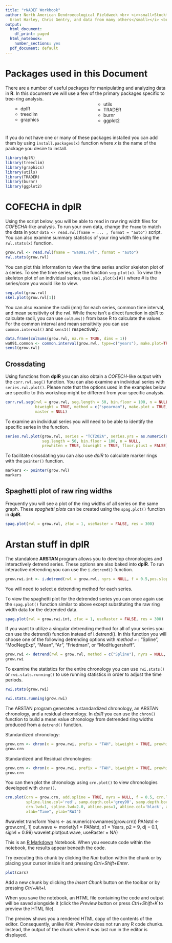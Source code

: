 ```yaml
---
title: "rNADEF Workbook"
author: North American Dendroecological Fieldweek <br> <i><small>Stockton Maxwell,
  Grant Harley, Chris Gentry, and data from many others</small></i> <br>
output:
  html_document:
    df_print: paged
  html_notebook:
    number_sections: yes
  pdf_document: default
---
```

<style>
  .col2 {
    columns: 2 200px;         /* number of columns and width in pixels*/
    -webkit-columns: 2 200px; /* chrome, safari */
    -moz-columns: 2 200px;    /* firefox */
  }
  .col3 {
    columns: 3 100px;
    -webkit-columns: 3 100px;
    -moz-columns: 3 100px;
  }
</style>

# Packages used in this Document<br>
There are a number of useful packages for manipulating and analyzing data in **R**. In this document we will use a few of the primary packages specific to tree-ring analysis.</br> 
<div class="col2">
<ul>
+ dplR
+ treeclim
+ graphics
+ utils
+ TRADER
+ burnr
+ ggplot2
</ul></div><br>
If you do not have one or many of these packages installed you can add them by using ```install.packages(x)``` function where *x* is the name of the package you desire to install.</br>

```r
library(dplR)
library(treeclim)
library(graphics)
library(utils)
library(TRADER)
library(burnr)
library(ggplot2)
```

# COFECHA in dplR
Using the script below, you will be able to read in raw ring width files for *COFECHA*-like analysis. To run your own data, change the ```fname```  to match the data in your ```data <- read.rwl(fname = ... , format = "auto")``` script. You can also examine summary statistics of your ring width file using the ```rwl.stats(x)``` function.

```r
grow.rwl <- read.rwl(fname = "wa091.rwl", format = "auto")
rwl.stats(grow.rwl)
```

You can plot this information to view the time series and/or skeleton plot of a series. To see the time series, use the function ```seg.plot(x)```. To view the skeleton plot of an individual series, use ```skel.plot(x[#])``` where # is the series/core you would like to view.

```r
seg.plot(grow.rwl)
skel.plot(grow.rwl[1])
```

You can also examine the radii (mm) for each series, common time interval, and mean sensitivity of the rwl. While there isn't a direct function in *dplR* to calculate radii, you can use ```colSums()``` from base R to calculate the values. For the common interval and mean sensitivity you can use ```common.interval()``` and ```sens1()``` respectively.

```r
data.frame(colSums(grow.rwl, na.rm = TRUE, dims = 1))
wa091.common <- common.interval(grow.rwl, type=c("years"), make.plot=TRUE)
sens1(grow.rwl)
```

## Crossdating

Using functions from **dplR** you can also obtain a *COFECH*-like output with the ```corr.rwl.seg()``` function. You can also examine an individual series with ```series.rwl.plot()```. Please note that the options used in the examples below are specific to this workshop might be different from your specific analysis.

```r
corr.rwl.seg(rwl = grow.rwl, seg.length = 50, bin.floor = 100, n = NULL, prewhiten = TRUE, pcrit = 0.05, 
             biweight = TRUE, method = c("spearman"), make.plot = TRUE, label.cex = 1, floor.plus1 = FALSE,
             master = NULL)
```
To examine an individual series you will need to be able to identify the specific series in the function.
```r
series.rwl.plot(grow.rwl, series = "TCT202A", series.yrs = as.numeric(names(series)),
                seg.length = 50, bin.floor = 100, n = NULL,
                prewhiten = TRUE, biweight = TRUE, floor.plus1 = FALSE)
```

To facilitate crossdating you can also use *dplR* to calculate marker rings with the ```pointer()``` function. 

```r
markers <- pointer(grow.rwl)
markers
```


## Spaghetti plot of raw ring widths

Frequently you will see a plot of the ring widths of all series on the same graph. These *spaghetti plots* can be created using the ```spag.plot()``` function in **dplR**.
```r
spag.plot(rwl = grow.rwl, zfac = 1, useRaster = FALSE, res = 300)
```

# Arstan stuff in dplR

The standalone **ARSTAN** program allows you to develop chronologies and interactively detrend series. These options are also baked into **dplR**. To run interactive detrending you can use the ```i.detrend()``` function.
```r
grow.rwi.int <- i.detrend(rwl = grow.rwl, nyrs = NULL, f = 0.5,pos.slope = FALSE) #allows you to see a variety of fits
```
You will need to select a detrending method for each series.

To view the spaghetti plot for the detrended series you can once again use the ```spag.plot()``` function similar to above except substituting the raw ring width data for the detrended data.
```r
spag.plot(rwl = grow.rwi.int, zfac = 1, useRaster = FALSE, res = 300)
```

If you want to utilize a singular detrending method for all of your series you can use the detrend() function instead of i.detrend(). In this function you will choose one of the following detrending options with *method = *: "Spline", "ModNegExp", "Mean", "Ar", "Friedman", or "ModHugershoff".

```r
grow.rwi <- detrend(rwl = grow.rwl, method = c("Spline"), nyrs = NULL, f = 0.5, pos.slope = FALSE)
grow.rwi
```

To examine the statistics for the entire chronology you can use ```rwi.stats()``` or ```rwi.stats.running()``` to use running statistics in order to adjust the time periods.

```r
rwi.stats(grow.rwi)
```

```r
rwi.stats.running(grow.rwi)
```

The ARSTAN program generates a standardized chronology, an ARSTAN chronology, and a residual chronology. In *dplR* you can use the ```chron()``` function to build a mean value chronology from detrended ring widths produced from a ```detrend()``` function. 

Standardized chronology:
```r
grow.crn <- chron(x = grow.rwi, prefix = "TAH", biweight = TRUE, prewhiten = FALSE)
grow.crn
```

Standardized and Residual chronologies:
```r
grow.crn <- chron(x = grow.rwi, prefix = "TAH", biweight = TRUE, prewhiten = TRUE)
grow.crn
```

You can then plot the chronology using ```crn.plot()``` to view chronologies developed with ```chron()```.

```r
crn.plot(crn = grow.crn, add.spline = TRUE, nyrs = NULL, f = 0.5, crn.line.col='grey50',
         spline.line.col='red', samp.depth.col='grey90', samp.depth.border.col='grey80',
         crn.lwd=1, spline.lwd=2.0, abline.pos=1, abline.col='black', abline.lty=1,abline.lwd=1,
         xlab="Time", ylab="RWI")
```

#wavelet transform
Years <- as.numeric(rownames(grow.crn))
PANstd <- grow.crn[, 1]
out.wave <- morlet(y1 = PANstd, x1 = Years, p2 = 9, dj = 0.1,
                   siglvl = 0.99)
wavelet.plot(out.wave, useRaster = NA)



This is an [R Markdown](http://rmarkdown.rstudio.com) Notebook. When you execute code within the notebook, the results appear beneath the code. 

Try executing this chunk by clicking the *Run* button within the chunk or by placing your cursor inside it and pressing *Ctrl+Shift+Enter*. 

```r
plot(cars)
```

Add a new chunk by clicking the *Insert Chunk* button on the toolbar or by pressing *Ctrl+Alt+I*.

When you save the notebook, an HTML file containing the code and output will be saved alongside it (click the *Preview* button or press *Ctrl+Shift+K* to preview the HTML file).

The preview shows you a rendered HTML copy of the contents of the editor. Consequently, unlike *Knit*, *Preview* does not run any R code chunks. Instead, the output of the chunk when it was last run in the editor is displayed.

